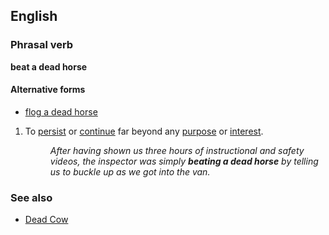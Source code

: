 ==English==
===Phrasal verb===
'''beat a dead horse''' {{idiom}}

====Alternative forms====
*[[flog a dead horse]]

#To [[persist]] or [[continue]] far beyond any [[purpose]] or [[interest]].
#:''After having shown us three hours of instructional and safety videos, the inspector was simply '''beating a dead horse''' by telling us to buckle up as we got into the van.''

===See also===
*[[Dead Cow]]